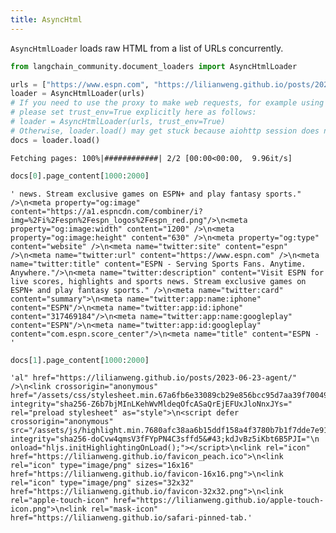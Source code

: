 ```yaml
---
title: AsyncHtml
---
```


`AsyncHtmlLoader` loads raw HTML from a list of URLs concurrently.


```python
from langchain_community.document_loaders import AsyncHtmlLoader
```


```python
urls = ["https://www.espn.com", "https://lilianweng.github.io/posts/2023-06-23-agent/"]
loader = AsyncHtmlLoader(urls)
# If you need to use the proxy to make web requests, for example using http_proxy/https_proxy environmental variables,
# please set trust_env=True explicitly here as follows:
# loader = AsyncHtmlLoader(urls, trust_env=True)
# Otherwise, loader.load() may get stuck because aiohttp session does not recognize the proxy by default
docs = loader.load()
```
```output
Fetching pages: 100%|############| 2/2 [00:00<00:00,  9.96it/s]
```

```python
docs[0].page_content[1000:2000]
```



```output
' news. Stream exclusive games on ESPN+ and play fantasy sports." />\n<meta property="og:image" content="https://a1.espncdn.com/combiner/i?img=%2Fi%2Fespn%2Fespn_logos%2Fespn_red.png"/>\n<meta property="og:image:width" content="1200" />\n<meta property="og:image:height" content="630" />\n<meta property="og:type" content="website" />\n<meta name="twitter:site" content="espn" />\n<meta name="twitter:url" content="https://www.espn.com" />\n<meta name="twitter:title" content="ESPN - Serving Sports Fans. Anytime. Anywhere."/>\n<meta name="twitter:description" content="Visit ESPN for live scores, highlights and sports news. Stream exclusive games on ESPN+ and play fantasy sports." />\n<meta name="twitter:card" content="summary">\n<meta name="twitter:app:name:iphone" content="ESPN"/>\n<meta name="twitter:app:id:iphone" content="317469184"/>\n<meta name="twitter:app:name:googleplay" content="ESPN"/>\n<meta name="twitter:app:id:googleplay" content="com.espn.score_center"/>\n<meta name="title" content="ESPN - '
```



```python
docs[1].page_content[1000:2000]
```



```output
'al" href="https://lilianweng.github.io/posts/2023-06-23-agent/" />\n<link crossorigin="anonymous" href="/assets/css/stylesheet.min.67a6fb6e33089cb29e856bcc95d7aa39f70049a42b123105531265a0d9f1258b.css" integrity="sha256-Z6b7bjMInLKehWvMldeqOfcASaQrEjEFUxJloNnxJYs=" rel="preload stylesheet" as="style">\n<script defer crossorigin="anonymous" src="/assets/js/highlight.min.7680afc38aa6b15ddf158a4f3780b7b1f7dde7e91d26f073e6229bb7a0793c92.js" integrity="sha256-doCvw4qmsV3fFYpPN4C3sffd5&#43;kdJvBz5iKbt6B5PJI="\n    onload="hljs.initHighlightingOnLoad();"></script>\n<link rel="icon" href="https://lilianweng.github.io/favicon_peach.ico">\n<link rel="icon" type="image/png" sizes="16x16" href="https://lilianweng.github.io/favicon-16x16.png">\n<link rel="icon" type="image/png" sizes="32x32" href="https://lilianweng.github.io/favicon-32x32.png">\n<link rel="apple-touch-icon" href="https://lilianweng.github.io/apple-touch-icon.png">\n<link rel="mask-icon" href="https://lilianweng.github.io/safari-pinned-tab.'
```
